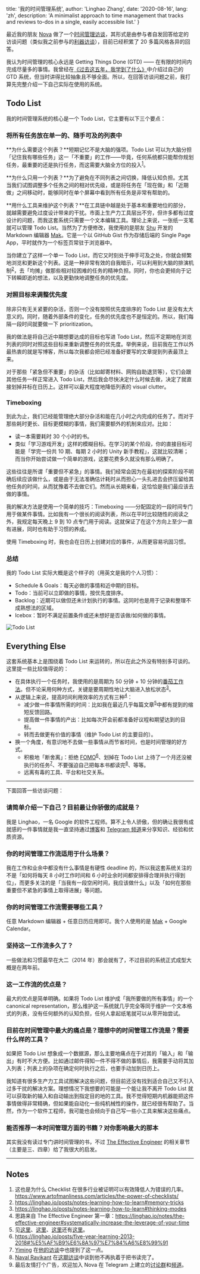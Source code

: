 
  title: '我的时间管理系统',
  author: 'Linghao Zhang',
  date: '2020-08-16',
  lang: 'zh',
  description: 'A minimalist approach to time management that tracks and reviews to-dos in a single, easily accessible list.'
}


<!-- content start here -->

最近我的朋友 [Nova](https://www.douban.com/people/casa_nova/) 做了一个[时间管理访谈](https://blogcn.acacess.com/tms-interview-index)，其形式是由参与者自发回答给定的访谈问题（类似我之前参与的[利器访谈](https://linghao.io/posts/liqi-interview)），目前已经积累了 20 多篇风格各异的回答。

我认为时间管理的核心永远是 Getting Things Done (GTD) —— 在有限的时间内完成尽量多的事情。我曾经在[《过去这五年，我学到了什么》](https://linghao.io/posts/five-year-learning-2013-2018)中介绍过自己的 GTD 系统，但当时讲得比较抽象且不够全面。所以，在回答访谈问题之前，我打算先完整介绍一下自己实际在使用的系统。

## Todo List

我的时间管理系统的核心是一个 Todo List，它主要有以下三个要点：

### 将所有任务放在单一的、随手可及的列表中

**为什么需要这个列表？**短期记忆不是大脑的强项。Todo List 可以为大脑分担「记住我有哪些任务」这一「不重要」的工作——毕竟，任何系统都只能帮你规划任务，最重要的还是执行任务，而这需要大脑全方位的投入<sup>[1](#notes)</sup>。

**为什么只用一个列表？**为了避免在不同列表之间切换，降低认知负担。尤其当我们试图调整多个任务之间的相对优先级，或是将任务在「现在做」和「近期做」之间移动时，能够同时在单个屏幕中看到所有任务是非常有帮助的。

**用什么工具来维护这个列表？**在工具链中越是处于基本和重要地位的部分，就越需要避免过度设计带来的干扰。市面上生产力工具层出不穷，但许多都有过度设计的问题，而我这套系统只需要一个文本编辑工具。理论上来说，一张纸一支笔就可以管理 Todo List。当然为了方便修改，我使用的是朋友 [Shu](https://shud.in/) 开发的 Markdown 编辑器 [Mak](https://inns.studio/mak/)。它是一个以 GitHub Gist 作为存储后端的 Single Page App，平时就作为一个标签页常驻于浏览器中。

当你建立了这样一个单一 Todo List，而它又时刻处于伸手可及之处，你就会频繁地浏览和更新这个列表。这是一种非常有效的自我暗示，可以利用到大脑的排演机制<sup>[2](#notes)</sup>，去「均摊」做那些相对较困难的任务的精神负担。同时，你也会更倾向于记下转瞬即逝的想法，以及更勤快地调整任务的优先度。

### 对照目标来调整优先度

除非只有无关紧要的杂活，否则一个没有按照优先度排序的 Todo List 是没有太大意义的。同时，随着外部条件的变化，任务的优先度也不是恒定的。所以，我们每隔一段时间就要做一下 prioritization。

我的做法是将自己近中期想要达成的目标也写进 Todo List，然后不定期地在浏览列表的同时对照这些目标来重新调整任务的优先度。举例来说，目前我在工作以外最热衷的就是写博客，所以每次我都会把已经准备好要写的文章提到列表最顶上来。

对于那些「紧急但不重要」的杂活（比如邮寄材料、网购自助退货等），它们会跟其他任务一样正常进入 Todo List，然后我会尽快决定什么时候去做，决定了就直接划掉并标在日历上。这样可以最大程度地降低列表的 visual clutter。

### Timeboxing

到此为止，我们已经能管理绝大部分杂活和能在几小时之内完成的任务了。而对于那些耗时更长、目标更模糊的事情，我们需要额外的机制来应对。比如：

- 读一本需要耗时 30 个小时的书。
- 类似「学习游戏开发」这样的模糊目标。在学习的某个阶段，你的直接目标可能是「学完一份共 10 期、每期 2 小时的 Unity 新手教程」，这就比较清晰；而当你开始尝试做一个简单的游戏，这要花费多久就没有那么明确了。

这些往往是所谓「重要但不紧急」的事情。我们经常会因为在最初的探索阶段不明确后续应该做什么，或是由于无法准确估计耗时从而担心一头扎进去会挤压留给其他任务的时间，从而犹豫着不去做它们。然而从长期来看，这恰恰是我们最应该去做的事情。

我的解决方法是使用一个简单的技巧：Timeboxing ——分配固定的一段时间专门用于做某件事情。比如我有一个很长的阅读列表，所以在平时比较随性的阅读之外，我规定每天晚上 9 到 10 点专门用于阅读。这就保证了在这个方向上至少一直有进展，同时也有助于习惯的养成。

使用 Timeboxing 时，我也会在日历上创建对应的事件，从而更容易巩固习惯。

### 总结

我的 Todo List 实际大概是这个样子的（用英文是我的个人习惯）：

- Schedule & Goals：每天必做的事情和近中期的目标。
- Todo：当前可以立即做的事情，按优先度排序。
- Backlog：近期可以做但还未计划执行的事情。这同时也是用于记录和整理不成熟想法的区域。
- Icebox：暂时不满足前置条件或还未想好是否该做/如何做的事情。

![Todo List](https://cdn.linghao.vercel.app/assets/tms-example.png)

## Everything Else

这套系统基本上是围绕着 Todo List 来运转的，所以在此之外没有特别多可谈的。这里提一些比较值得说的：

- 在具体执行一个任务时，我使用的是周期为 50 分钟 + 10 分钟的[番茄工作法](https://zh.wikipedia.org/wiki/%E7%95%AA%E8%8C%84%E5%B7%A5%E4%BD%9C%E6%B3%95)。但不论采用何种方式，关键是要周期性地让大脑进入放松状态<sup>[3](#notes)</sup>。
- 从逻辑上来说，提高时间利用效率的方式有三种<sup>[4](#notes)</sup>：
  - 减少做一件事情所需的时间：比如我在最近几乎每篇文章<sup>[5](#notes)</sup>中都有提到的缩短反馈回路。
  - 提高做一件事情的产出：比如每次开会前都准备好议程和期望达到的目标。
  - 转而去做更有价值的事情（维护 Todo List 的主要目的）。
- 换一个角度，有意识地不去做一些事情从而节省时间，也是时间管理的好方式。
  - 积极地「断舍离」：拒绝 [FOMO](https://en.wikipedia.org/wiki/Fear_of_missing_out)<sup>[6](#notes)</sup>、划掉在 Todo List 上待了一个月还没被执行的任务<sup>[7](#notes)</sup>、不要强迫自己把每本书都读完<sup>[8](#notes)</sup>、等等。
  - 远离有毒的工具、平台和社交关系。

---

下面回答一些访谈问题：

### 请简单介绍一下自己？目前最让你骄傲的成就是？

我是 Linghao，一名 Google 的软件工程师。算不上令人骄傲，但的确让我很有成就感的一件事情就是我一直坚持通过[博客](https://linghao.io/)和 [Telegram 频道](https://t.me/s/LinghaoCh)来分享知识、经验和优质资源。

### 你的时间管理工作流适用于什么场景？

我在工作和业余中都没有什么事情是有硬性 deadline 的，所以我这套系统关注的不是「如何将每天 8 小时工作时间和 6 小时业余时间都安排得合理并执行得到位」，而更多关注的是「当我有一段空闲时间，我应该做什么」以及「如何在那些重要但不紧急的事情上取得进展」等问题。

### 你的时间管理工作流需要哪些工具？

任意 Markdown 编辑器 + 任意日历应用即可。我个人使用的是 [Mak](https://inns.studio/mak/) + Google Calendar。

### 坚持这一工作流多久了？

一些做法和习惯最早在大二（2014 年）那会就有了，不过目前的系统正式成型大概是在两年前。

### 这一工作流的优点是？

最大的优点是简单明确。如果将 Todo List 维护成「我所要做的所有事情」的一个 canonical representation，那么维护这一系统就几乎完全等同于维护一个文本格式的列表，没有任何额外的认知负担，任何人拿起纸笔就可以从零开始尝试。

### 目前在时间管理中最大的痛点是？理想中的时间管理工作流是？需要什么样的工具？

如果把 Todo List 想象成一个数据源，那么主要地痛点在于对其的「输入」和「输出」有时不大方便。比如通过邮件得知一件不得不做的事情后，我需要手动将其加入列表；列表上的杂项在确定何时执行之后，也要手动加到日历上。

我知道有很多生产力工具试图解决这些问题，但目前还没有找到适合自己又不引入过多干扰的解决方案。理想情况下我想要的可能是一个能让我不离开 Todo List 就可以获取新的输入和自动输出到指定目的地的工具。我不觉得短期内机器能把这件事情做得非常精确，但如果能自动化一些纯机械性的操作，就已经很有帮助了。当然，作为一个软件工程师，我可能也会倾向于自己写一些小工具来解决这些痛点。

### 能否推荐一本时间管理方面的书籍？对你影响最大的那本

其实我没有读过专门讲时间管理的书，不过 [The Effective Engineer](https://www.effectiveengineer.com/book) 的相关章节（主要是三、四章）给了我很大的启发。

---

## Notes

1. 这也是为什么 Checklist 在很多行业被证明可以有效降低人为错误的几率。https://www.artofmanliness.com/articles/the-power-of-checklists/
2. https://linghao.io/posts/notes-learning-how-to-learn#memory-tricks
3. https://linghao.io/posts/notes-learning-how-to-learn#thinking-modes
4. 思路来自 The Effective Engineer 第一章：https://linghao.io/notes/the-effective-engineer#systematically-increase-the-leverage-of-your-time
5. 见[这里](https://linghao.io/posts/programming-vs-software-engineering#%E9%99%8D%E4%BD%8E%E7%8A%AF%E9%94%99%E6%88%90%E6%9C%AC)、[这里](https://linghao.io/posts/grow-at-google-02#%E9%87%8D%E8%A6%81%E7%9A%84%E4%BA%8B%E6%83%85%E8%AF%B4%E4%B8%A4%E9%81%8D)、[这里](https://linghao.io/posts/grow-at-google-01#getting-feedback-early-and-often)还有[这里](https://linghao.io/posts/five-year-learning-2013-2018#%E5%BB%BA%E7%AB%8B%E9%AB%98%E6%95%88%E7%9A%84%E5%8F%8D%E9%A6%88%E5%9B%9E%E8%B7%AF)。
6. https://linghao.io/posts/five-year-learning-2013-2018#%E5%AF%B9%E6%8A%97%E7%84%A6%E8%99%91
7. [Yiming](https://yiming.dev/about/) 在[他的访谈](https://blogcn.acacess.com/shi-jian-guan-li-fang-tan-020-yi-mu-biao-wei-zhong-xin-de-shi-jian-guan-li-zhe-xue)中也提到了这一点。
8. [Naval Ravikant](https://en.wikipedia.org/wiki/Naval_Ravikant) 在[这期访谈](https://fs.blog/knowledge-project/naval-ravikant/)中谈到他不再执着于把书读完了。
9. 最后友情打个广告，欢迎加入 Nova 在 Telegram 上建立的[讨论群](https://t.me/tms_discuss)和[频道](https://t.me/tms_ur_way)。
